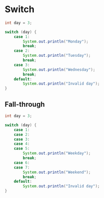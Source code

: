 # Switch

```java
int day = 3;

switch (day) {
    case 1:
        System.out.println("Monday");
        break;
    case 2:
        System.out.println("Tuesday");
        break;
    case 3:
        System.out.println("Wednesday");
        break;
    default:
        System.out.println("Invalid day");
}
```

## Fall-through

```java
int day = 3;

switch (day) {
    case 1:
    case 2:
    case 3:
    case 4:
    case 5:
        System.out.println("Weekday");
        break;
    case 6:
    case 7:
        System.out.println("Weekend");
        break;
    default:
        System.out.println("Invalid day");
}
```
